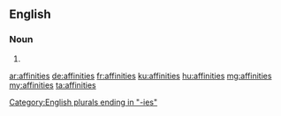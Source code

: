 ==English==

===Noun===
{{head|en|noun plural form}}

# {{plural of|affinity|lang=en}}

[[Category:English plurals ending in "-ies"]]

[[ar:affinities]]
[[de:affinities]]
[[fr:affinities]]
[[ku:affinities]]
[[hu:affinities]]
[[mg:affinities]]
[[my:affinities]]
[[ta:affinities]]